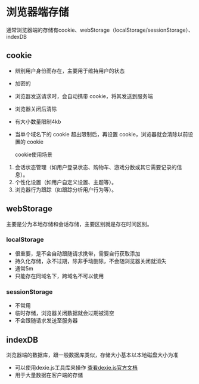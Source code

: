 # 浏览器端存储
通常浏览器端的存储有cookie、webStorage（localStorage/sessionStorage）、indexDB

## cookie

- 辨别用户身份而存在，主要用于维持用户的状态
- 加密的
- 浏览器发送请求时，会自动携带 cookie，将其发送到服务端
- 浏览器关闭后清除
- 有大小数量限制4kb
- 当单个域名下的 cookie 超出限制后，再设置 cookie，浏览器就会清除以前设置的 cookie

  cookie使用场景
1. 会话状态管理（如用户登录状态、购物车、游戏分数或其它需要记录的信息）。
2. 个性化设置（如用户自定义设置、主题等）。
3. 浏览器行为跟踪（如跟踪分析用户行为等）。

## webStorage
主要是分为本地存储和会话存储，主要区别就是存在时间区别。
### localStorage
- 很重要，是不会自动跟随请求携带，需要自行获取添加
- 持久化存储，永不过期，除非手动删除，不会随浏览器关闭就消失
- 通常5m
- 只能存在同域名下，跨域名不可以使用
### sessionStorage
- 不常用
- 临时存储，浏览器关闭数据就会过期被清空
- 不会跟随请求发送至服务器

## indexDB
浏览器端的数据库，跟一般数据库类似，存储大小基本以本地磁盘大小为准
- 可以使用dexie.js工具库来操作 <a href='https://dexie.org/'>查看dexie.js官方文档</a>
- 用于大量数据在客户端的存储
